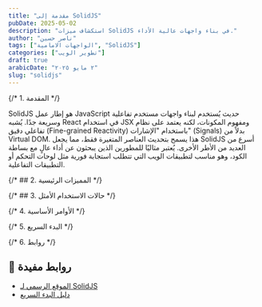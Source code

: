 ```yaml
---
title: "مقدمة إلى SolidJS"
pubDate: 2025-05-02
description: "استكشاف ميزات SolidJS في بناء واجهات عالية الأداء."
author: "ناصر حسين"
tags: ["الواجهات الامامية", "SolidJS"]
categories: ["تطوير الويب"]
draft: true
arabicDate: "٢ مايو ٢٠٢٥"
slug: "solidjs"
---
```


{/* 1. المقدمة */}

SolidJS هو إطار عمل JavaScript حديث يُستخدم لبناء واجهات مستخدم تفاعلية وسريعة جدًا. يُشبه React في استخدام JSX ومفهوم المكونات، لكنه يعتمد على نظام تفاعلي دقيق (Fine-grained Reactivity) باستخدام "الإشارات" (Signals) بدلاً من Virtual DOM. هذا يسمح بتحديث العناصر المتغيرة فقط، مما يجعل SolidJS أسرع من العديد من الأطر الأخرى. يُعتبر مثاليًا للمطورين الذين يبحثون عن أداء عالٍ مع بساطة الكود، وهو مناسب لتطبيقات الويب التي تتطلب استجابة فورية مثل لوحات التحكم أو التطبيقات التفاعلية.

{/* ## 2. المميزات الرئيسية */}

{/* ## 3. حالات الاستخدام الأمثل */}

{/* 4. الأوامر الأساسية */}

{/* 5. البدء السريع */}

{/* 6. روابط */}

## 🔗 روابط مفيدة

- [الموقع الرسمي لـ SolidJS](https://www.solidjs.com/)
- [دليل البدء السريع](https://docs.solidjs.com/quick-start)
